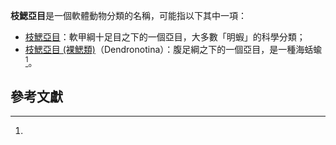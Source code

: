 '''枝鰓亞目'''是一個軟體動物分類的名稱，可能指以下其中一項：
*[[枝鰓亞目|枝鰓亞目]]：軟甲綱十足目之下的一個亞目，大多數「明蝦」的科學分類；
*[[枝鰓亞目_(裸鰓類)|枝鰓亞目 (裸鰓類)]]（Dendronotina）：腹足綱之下的一個亞目，是一種海蛞蝓<ref name=qdhys />。

==參考文獻==
{{reflist |refs=
<ref name=qdhys>{{cite journal |author1=[[尤仲杰|尤仲杰]] |author2=[[林光宇_(動物學家)|林光宇 (動物學家)]] |url=http://qdhys.ijournal.cn/hykxen/ch/reader/create_pdf.aspx?file_no=20050807&year_id=2005&quarter_id=8&falg=1 |title=中国近海枝鳃亚目、蓑海牛亚目（软体动物）区系的研究 |journal=Marine Sciences |volume=29 |issue=8 |pages=23-26 |date=2005-04-06 |accessdate=2016-12-30 |language=zh-hans |archive-date=2020-10-05 |archive-url=https://web.archive.org/web/20201005173015/http://qdhys.ijournal.cn/hykxen/ch/reader/create_pdf.aspx?file_no=20050807&year_id=2005&quarter_id=8&falg=1 |dead-url=no }}</ref>
}}

{{disambig}}